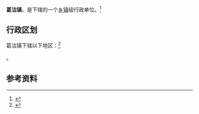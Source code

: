 {{中国乡级行政区|12/01/12/101/000}}

'''葛沽镇'''，是{{PRC admin/fullname|12/01/12/101/000|3}}下辖的一个[[乡镇|乡镇]]级行政单位。<ref>{{PRC admin/ref sgc|{{PRC admin/parent|12/01/12/101/000}}}}</ref>

== 行政区划 ==

葛沽镇下辖以下地区：<ref>{{PRC admin/ref sgc|12/01/12/101/000}}</ref>

{{PRC admin/children|12/01/12/101/000}}。

== 参考资料 ==

{{reflist}}

{{行政区划小作品}}
{{PRC admin/navcat|12/01/12/101/000}}